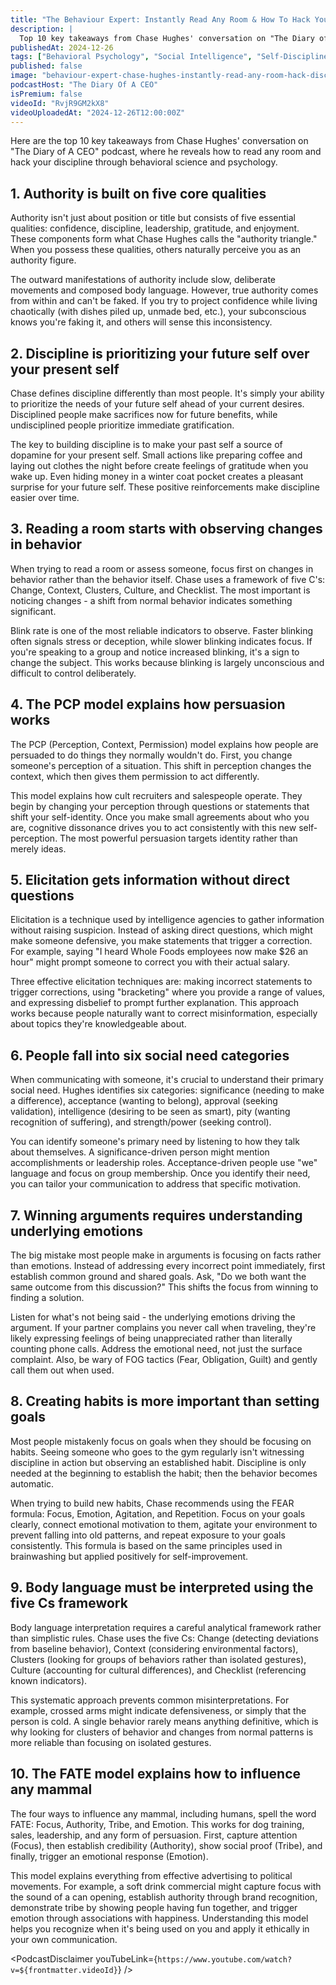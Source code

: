 ```yaml
---
title: "The Behaviour Expert: Instantly Read Any Room & How To Hack Your Discipline! Chase Hughes"
description: |
  Top 10 key takeaways from Chase Hughes' conversation on "The Diary of A CEO" podcast, where he reveals how to read any room and hack your discipline through behavioral science and psychology.
publishedAt: 2024-12-26
tags: ["Behavioral Psychology", "Social Intelligence", "Self-Discipline"]
published: false
image: "behaviour-expert-chase-hughes-instantly-read-any-room-hack-discipline.jpg"
podcastHost: "The Diary Of A CEO"
isPremium: false
videoId: "RvjR9GM2kX8"
videoUploadedAt: "2024-12-26T12:00:00Z"
---
```



<PodcastSummaryPageLayout frontmatter={frontmatter}>

Here are the top 10 key takeaways from Chase Hughes' conversation on "The Diary of A CEO" podcast, where he reveals how to read any room and hack your discipline through behavioral science and psychology.

## 1. Authority is built on five core qualities

Authority isn't just about position or title but consists of five essential qualities: confidence, discipline, leadership, gratitude, and enjoyment. These components form what Chase Hughes calls the "authority triangle." When you possess these qualities, others naturally perceive you as an authority figure.

The outward manifestations of authority include slow, deliberate movements and composed body language. However, true authority comes from within and can't be faked. If you try to project confidence while living chaotically (with dishes piled up, unmade bed, etc.), your subconscious knows you're faking it, and others will sense this inconsistency.

## 2. Discipline is prioritizing your future self over your present self

Chase defines discipline differently than most people. It's simply your ability to prioritize the needs of your future self ahead of your current desires. Disciplined people make sacrifices now for future benefits, while undisciplined people prioritize immediate gratification.

The key to building discipline is to make your past self a source of dopamine for your present self. Small actions like preparing coffee and laying out clothes the night before create feelings of gratitude when you wake up. Even hiding money in a winter coat pocket creates a pleasant surprise for your future self. These positive reinforcements make discipline easier over time.

## 3. Reading a room starts with observing changes in behavior

When trying to read a room or assess someone, focus first on changes in behavior rather than the behavior itself. Chase uses a framework of five C's: Change, Context, Clusters, Culture, and Checklist. The most important is noticing changes - a shift from normal behavior indicates something significant.

Blink rate is one of the most reliable indicators to observe. Faster blinking often signals stress or deception, while slower blinking indicates focus. If you're speaking to a group and notice increased blinking, it's a sign to change the subject. This works because blinking is largely unconscious and difficult to control deliberately.

## 4. The PCP model explains how persuasion works

The PCP (Perception, Context, Permission) model explains how people are persuaded to do things they normally wouldn't do. First, you change someone's perception of a situation. This shift in perception changes the context, which then gives them permission to act differently.

This model explains how cult recruiters and salespeople operate. They begin by changing your perception through questions or statements that shift your self-identity. Once you make small agreements about who you are, cognitive dissonance drives you to act consistently with this new self-perception. The most powerful persuasion targets identity rather than merely ideas.

## 5. Elicitation gets information without direct questions

Elicitation is a technique used by intelligence agencies to gather information without raising suspicion. Instead of asking direct questions, which might make someone defensive, you make statements that trigger a correction. For example, saying "I heard Whole Foods employees now make $26 an hour" might prompt someone to correct you with their actual salary.

Three effective elicitation techniques are: making incorrect statements to trigger corrections, using "bracketing" where you provide a range of values, and expressing disbelief to prompt further explanation. This approach works because people naturally want to correct misinformation, especially about topics they're knowledgeable about.

## 6. People fall into six social need categories

When communicating with someone, it's crucial to understand their primary social need. Hughes identifies six categories: significance (needing to make a difference), acceptance (wanting to belong), approval (seeking validation), intelligence (desiring to be seen as smart), pity (wanting recognition of suffering), and strength/power (seeking control).

You can identify someone's primary need by listening to how they talk about themselves. A significance-driven person might mention accomplishments or leadership roles. Acceptance-driven people use "we" language and focus on group membership. Once you identify their need, you can tailor your communication to address that specific motivation.

## 7. Winning arguments requires understanding underlying emotions

The big mistake most people make in arguments is focusing on facts rather than emotions. Instead of addressing every incorrect point immediately, first establish common ground and shared goals. Ask, "Do we both want the same outcome from this discussion?" This shifts the focus from winning to finding a solution.

Listen for what's not being said - the underlying emotions driving the argument. If your partner complains you never call when traveling, they're likely expressing feelings of being unappreciated rather than literally counting phone calls. Address the emotional need, not just the surface complaint. Also, be wary of FOG tactics (Fear, Obligation, Guilt) and gently call them out when used.

## 8. Creating habits is more important than setting goals

Most people mistakenly focus on goals when they should be focusing on habits. Seeing someone who goes to the gym regularly isn't witnessing discipline in action but observing an established habit. Discipline is only needed at the beginning to establish the habit; then the behavior becomes automatic.

When trying to build new habits, Chase recommends using the FEAR formula: Focus, Emotion, Agitation, and Repetition. Focus on your goals clearly, connect emotional motivation to them, agitate your environment to prevent falling into old patterns, and repeat exposure to your goals consistently. This formula is based on the same principles used in brainwashing but applied positively for self-improvement.

## 9. Body language must be interpreted using the five Cs framework

Body language interpretation requires a careful analytical framework rather than simplistic rules. Chase uses the five Cs: Change (detecting deviations from baseline behavior), Context (considering environmental factors), Clusters (looking for groups of behaviors rather than isolated gestures), Culture (accounting for cultural differences), and Checklist (referencing known indicators).

This systematic approach prevents common misinterpretations. For example, crossed arms might indicate defensiveness, or simply that the person is cold. A single behavior rarely means anything definitive, which is why looking for clusters of behavior and changes from normal patterns is more reliable than focusing on isolated gestures.

## 10. The FATE model explains how to influence any mammal

The four ways to influence any mammal, including humans, spell the word FATE: Focus, Authority, Tribe, and Emotion. This works for dog training, sales, leadership, and any form of persuasion. First, capture attention (Focus), then establish credibility (Authority), show social proof (Tribe), and finally, trigger an emotional response (Emotion).

This model explains everything from effective advertising to political movements. For example, a soft drink commercial might capture focus with the sound of a can opening, establish authority through brand recognition, demonstrate tribe by showing people having fun together, and trigger emotion through associations with happiness. Understanding this model helps you recognize when it's being used on you and apply it ethically in your own communication.

<PodcastDisclaimer
  youTubeLink={`https://www.youtube.com/watch?v=${frontmatter.videoId}`}
/>

</PodcastSummaryPageLayout>

